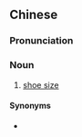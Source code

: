 {{also|鞋码}}
==Chinese==
{{zh-forms|s=鞋码}}

===Pronunciation===
{{zh-pron
|m=xiémǎ
|c=haai4 maa5
|cat=n
}}

===Noun===
{{zh-noun}}

# [[shoe size]]

====Synonyms====
* {{zh-l|鞋號}}